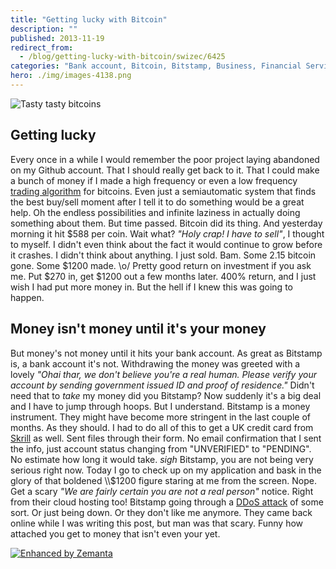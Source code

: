 ```yaml
---
title: "Getting lucky with Bitcoin"
description: ""
published: 2013-11-19
redirect_from:
  - /blog/getting-lucky-with-bitcoin/swizec/6425
categories: "Bank account, Bitcoin, Bitstamp, Business, Financial Services, Slovenia, Travel + Events"
hero: ./img/images-4138.png
---
```


![Tasty tasty bitcoins](./img/images-4138.png "Tasty tasty bitcoins")![]()![]()

## Getting lucky

Every once in a while I would remember the poor project laying abandoned on my Github account. That I should really get back to it. That I could make a bunch of money if I made a high frequency or even a low frequency [trading algorithm](http://en.wikipedia.org/wiki/Algorithmic_trading "Algorithmic trading") for bitcoins. Even just a semiautomatic system that finds the best buy/sell moment after I tell it to do something would be a great help. Oh the endless possibilities and infinite laziness in actually doing something about them. But time passed. Bitcoin did its thing. And yesterday morning it hit $588 per coin. Wait what? _"Holy crap! I have to sell"_, I thought to myself. I didn't even think about the fact it would continue to grow before it crashes. I didn't think about anything. I just sold. Bam. Some 2.15 bitcoin gone. Some $1200 made. \\o/ Pretty good return on investment if you ask me. Put $270 in, get $1200 out a few months later. 400% return, and I just wish I had put more money in. But the hell if I knew this was going to happen.

## Money isn't money until it's your money

But money's not money until it hits your bank account. As great as Bitstamp is, a bank account it's not. Withdrawing the money was greeted with a lovely _"Ohai thar, we don't believe you're a real human. Please verify your account by sending government issued ID and proof of residence."_ Didn't need that to _take_ my money did you Bitstamp? Now suddenly it's a big deal and I have to jump through hoops. But I understand. Bitstamp is a money instrument. They might have become more stringent in the last couple of months. As they should. I had to do all of this to get a UK credit card from [Skrill](http://www.skrill.com/ "Moneybookers") as well. Sent files through their form. No email confirmation that I sent the info, just account status changing from "UNVERIFIED" to "PENDING". No estimate how long it would take. _sigh_ Bitstamp, you are not being very serious right now. Today I go to check up on my application and bask in the glory of that boldened \\\\\$1200 figure staring at me from the screen. Nope. Get a scary _"We are fairly certain you are not a real person"_ notice. Right from their cloud hosting too! Bitstamp going through a [DDoS attack](http://en.wikipedia.org/wiki/Denial-of-service_attack "Denial-of-service attack") of some sort. Or just being down. Or they don't like me anymore. They came back online while I was writing this post, but man was that scary. Funny how attached you get to money that isn't even your yet.

[![Enhanced by Zemanta](http://img.zemanta.com/zemified_e.png?x-id=0419db4e-9609-4f13-a0a4-4786ce876c0a)](http://www.zemanta.com/?px "Enhanced by Zemanta")
